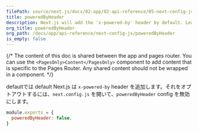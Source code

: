 ```yaml
---
filePath: source/next.js/docs/02-app/02-api-reference/05-next-config-js/poweredByHeader.mdx
title: poweredByHeader
description: Next.js will add the 'x-powered-by' header by default. Learn to opt-out of it here.
org_title: poweredByHeader
org_path: /docs/app/api-reference/next-config-js/poweredByHeader
is_empty: false
---
```


{/* The content of this doc is shared between the app and pages router. You can use the `<PagesOnly>Content</PagesOnly>` component to add content that is specific to the Pages Router. Any shared content should not be wrapped in a component. */}

defaultでは default Next.js は `x-powered-by` header を追加します。それをオプトアウトするには、`next.config.js` を開いて、`poweredByHeader` config を無効にします。

```js:next.config.js
module.exports = {
  poweredByHeader: false,
}
```
